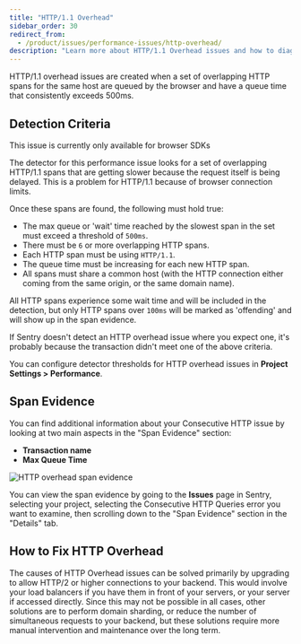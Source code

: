 ```yaml
---
title: "HTTP/1.1 Overhead"
sidebar_order: 30
redirect_from:
  - /product/issues/performance-issues/http-overhead/
description: "Learn more about HTTP/1.1 Overhead issues and how to diagnose and fix them."
---
```


HTTP/1.1 overhead issues are created when a set of overlapping HTTP spans for the same host are queued by the browser and have a queue time that consistently exceeds 500ms.

## Detection Criteria

<Note>

This issue is currently only available for browser SDKs

</Note>

The detector for this performance issue looks for a set of overlapping HTTP/1.1 spans that are getting slower because the request itself is being delayed. This is a problem for HTTP/1.1 because of browser connection limits.

Once these spans are found, the following must hold true:

- The max queue or 'wait' time reached by the slowest span in the set must exceed a threshold of `500ms`.
- There must be `6` or more overlapping HTTP spans.
- Each HTTP span must be using `HTTP/1.1`.
- The queue time must be increasing for each new HTTP span.
- All spans must share a common host (with the HTTP connection either coming from the same origin, or the same domain name).

All HTTP spans experience some wait time and will be included in the detection, but only HTTP spans over `100ms` will be marked as 'offending' and will show up in the span evidence.

If Sentry doesn't detect an HTTP overhead issue where you expect one, it's probably because the transaction didn't meet one of the above criteria.

You can configure detector thresholds for HTTP overhead issues in **Project Settings > Performance**.

## Span Evidence

You can find additional information about your Consecutive HTTP issue by looking at two main aspects in the "Span Evidence" section:

- **Transaction name**
- **Max Queue Time**

![HTTP overhead span evidence](http-overhead-spans.png)

You can view the span evidence by going to the **Issues** page in Sentry, selecting your project, selecting the Consecutive HTTP Queries error you want to examine, then scrolling down to the "Span Evidence" section in the "Details" tab.

## How to Fix HTTP Overhead

The causes of HTTP Overhead issues can be solved primarily by upgrading to allow HTTP/2 or higher connections to your backend. This would involve your load balancers if you have them in front of your servers, or your server if accessed directly.
Since this may not be possible in all cases, other solutions are to perform domain sharding, or reduce the number of simultaneous requests to your backend, but these solutions require more manual intervention and maintenance over the long term.
